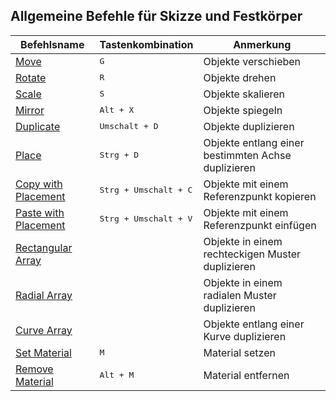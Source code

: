 ## Allgemeine Befehle für Skizze und Festkörper
| Befehlsname                                         | Tastenkombination           | Anmerkung                                          |
| --------------------------------------------------- | --------------------------- | -------------------------------------------------- |
| [Move](common/move)                                 | <kbd>G</kbd>                | Objekte verschieben                                |
| [Rotate](common/rotate)                             | <kbd>R</kbd>                | Objekte drehen                                     |
| [Scale](common/scale)                               | <kbd>S</kbd>                | Objekte skalieren                                  |
| [Mirror](common/mirror)                             | <kbd>Alt + X</kbd>          | Objekte spiegeln                                   |
| [Duplicate](common/duplicate)                       | <kbd>Umschalt + D</kbd>        | Objekte duplizieren                                |
| [Place](common/place)                               | <kbd>Strg + D</kbd>         | Objekte entlang einer bestimmten Achse duplizieren |
| [Copy with Placement](common/copy-with-placement)   | <kbd>Strg + Umschalt + C</kbd> | Objekte mit einem Referenzpunkt kopieren           |
| [Paste with Placement](common/paste-with-placement) | <kbd>Strg + Umschalt + V</kbd> | Objekte mit einem Referenzpunkt einfügen           |
| [Rectangular Array](common/rectangular-array)       |                             | Objekte in einem rechteckigen Muster duplizieren   |
| [Radial Array](common/radial-array)                 |                             | Objekte in einem radialen Muster duplizieren       |
| [Curve Array](common/curve-array)                   |                             | Objekte entlang einer Kurve duplizieren            |
| [Set Material](common/set-material)                 | <kbd>M</kbd>                | Material setzen                                    |
| [Remove Material](common/remove-material)           | <kbd>Alt + M</kbd>          | Material entfernen                                 |
